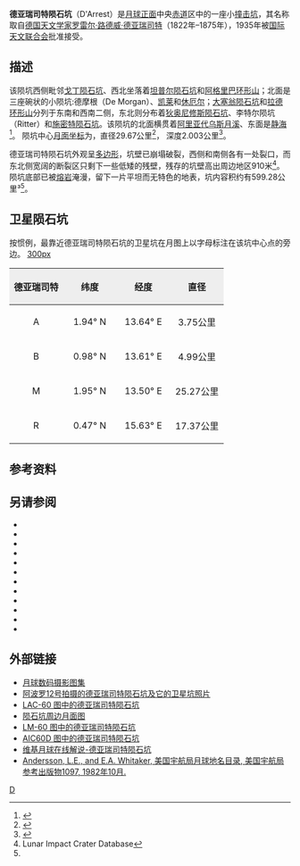 {{lunar crater data|
 image=D'Arrest crater 4090 h1.jpg|
 caption=[[月球轨道器4号|月球轨道器4号]]拍摄的图像|
 latitude=2.26|
 N_or_S=N|
 longitude=14.60|
 E_or_W=E|
 diameter=29.67公里|
 depth=2.003公里|
 colong=344|
 eponym=[[罗雷尔·路德威·德亚瑞司特|罗雷尔·路德威·德亚瑞司特]]}}
'''德亚瑞司特陨石坑'''（D'Arrest）是[[月球正面|月球正面]]中央[[赤道|赤道]]区中的一座小[[撞击坑|撞击坑]]，其名称取自[[德国|德国]][[天文学家|天文学家]][[罗雷尔·路德威·德亚瑞司特|罗雷尔·路德威·德亚瑞司特]]（1822年–1875年），1935年被[[国际天文联合会|国际天文联合会]]批准接受。

==描述==
该陨坑西侧毗邻[[戈丁陨石坑|戈丁陨石坑]]、西北坐落着[[坦普尔陨石坑|坦普尔陨石坑]]和[[阿格里巴环形山|阿格里巴环形山]]；北面是三座碗状的小陨坑:德摩根（De Morgan）、[[凯莱_(坑)|凯莱]]和[[休厄尔陨石坑|休厄尔]]；[[大塞翁陨石坑|大塞翁陨石坑]]和[[拉德环形山|拉德环形山]]分列于东南和西南二侧，东北则分布着[[狄奥尼修斯陨石坑|狄奥尼修斯陨石坑]]、李特尔陨坑（Ritter）和[[施密特陨石坑|施密特陨石坑]]。该陨坑的北面横贯着[[阿里亚代乌斯月溪|阿里亚代乌斯月溪]]、东面是[[静海|静海]]<ref>{{Cite web |url=http://planetarynames.wr.usgs.gov/images/Lunar/lac_78_lo.pdf |title=Crater Darren LAC-78 map |accessdate=2016-06-12 |archive-date=2011-10-17 |archive-url=https://web.archive.org/web/20111017192136/http://planetarynames.wr.usgs.gov/images/Lunar/lac_78_lo.pdf |dead-url=no }}</ref>。
陨坑中心[[月面坐标|月面坐标]]为{{Coord|2.26|N|14.60|E|globe:Moon|nogoogle=1|noosm=1}}，直径29.67公里<ref name="IAU">{{Cite web |url=http://planetarynames.wr.usgs.gov/Feature/1695 |title=Directory of the International Astronomical Union |accessdate=2016-06-12 |archive-date=2017-11-15 |archive-url=https://web.archive.org/web/20171115143245/https://planetarynames.wr.usgs.gov/Feature/1695 |dead-url=no }}</ref>，
深度2.003公里<ref>{{Cite web |url=http://fisherka.csolutionshosting.net/astronote/plan/craterdepth/html/CraterDepthFeatureNameWestfall.html |title=John E. Westfall's Atlas of the Lunar Terminator, Cambridge Univ. Press (2000) |accessdate=2016-06-12 |archive-date=2014-12-18 |archive-url=https://archive.today/20141218234310/http://fisherka.csolutionshosting.net/astronote/plan/craterdepth/html/CraterDepthFeatureNameWestfall.html |dead-url=yes }}</ref>。

德亚瑞司特陨石坑外观呈[[多边形|多边形]]，坑壁已崩塌破裂，西侧和南侧各有一处裂口，而东北侧宽阔的断裂区只剩下一些低矮的残壁，残存的坑壁高出周边地区910米<ref name=LICD>Lunar Impact Crater Database</ref>。陨坑底部已被[[熔岩|熔岩]]淹漫，留下一片平坦而无特色的地表，坑内容积约有599.28公里³<ref name="LICD"/>。

==卫星陨石坑==
按惯例，最靠近德亚瑞司特陨石坑的卫星坑在月图上以字母标注在该坑中心点的旁边。
[[image:DArrest_lunar_crater_map.jpg|300px]]

{| class="wikitable"
!width="25%" style="background:#eeeeee;" |德亚瑞司特 
!width="25%" style="background:#eeeeee;" |纬度
!width="25%" style="background:#eeeeee;" |经度
!width="25%" style="background:#eeeeee;" |直径
|-
|align="center"|A
|align="center"|1.94° N
|align="center"|13.64° E
|align="center"|3.75公里
|-
|align="center"|B
|align="center"|0.98° N
|align="center"|13.61° E
|align="center"|4.99公里
|-
|align="center"|M
|align="center"|1.95° N
|align="center"|13.50° E
|align="center"|25.27公里
|-
|align="center"|R
|align="center"|0.47° N
|align="center"|15.63° E
|align="center"|17.37公里
|}{{clear}}
==参考资料==
{{Reflist}}  
==另请参阅==
{{refbegin}}
* {{cite book
  | last1 = Andersson
  | first1 = L. E.
  | last2 = Whitaker
  | first2 = E. A.
  | authorlink2 = Ewen Whitaker
  | date = 1982
  | title = [[NASA|NASA]] Catalogue of Lunar Nomenclature
  | publisher = NASA RP-1097
  | ref = harv
  }}
* {{cite web
  | last = Blue
  | first = Jennifer
  | date = July 25, 2007
  | title = Gazetteer of Planetary Nomenclature
  | publisher = [[United_States_Geological_Survey|USGS]]
  | url = http://planetarynames.wr.usgs.gov/
  | accessdate = 2007-08-05
  | ref = harv
  | archive-date = 2013-02-13
  | archive-url = https://www.webcitation.org/6EOCinkK0?url=http://planetarynames.wr.usgs.gov/
  | dead-url = no
  }}
* {{cite book
  | last1 = Bussey
  | first1 = B.
  | authorlink1 = Ben Bussey
  | last2 = Spudis
  | first2 = P.
  | authorlink2 = Paul Spudis
  | date = 2004
  | title = The Clementine Atlas of the Moon
  | publisher = Cambridge University Press
  | location = New York
  | isbn = 978-0-521-81528-4
  | ref = harv
  }}
* {{cite book
  | last1 = Cocks
  | first1 = Elijah E.
  | last2 = Cocks
  | first2 = Josiah C.
  | date = 1995
  | title = Who's Who on the Moon: A Biographical Dictionary of Lunar Nomenclature
  | url = https://archive.org/details/isbn_9780936389271
  | publisher = Tudor Publishers
  | isbn = 978-0-936389-27-1
  | ref = harv
  }}
* {{cite web
  | last = McDowell
  | first = Jonathan
  | date = July 15, 2007
  | url = http://host.planet4589.org/astro/lunar/
  | title = Lunar Nomenclature
  | publisher = Jonathan's Space Report
  | accessdate = 2007-10-24
  | ref = harv
  | archive-date = 2018-12-25
  | archive-url = https://web.archive.org/web/20181225170156/http://host.planet4589.org/astro/lunar/
  | dead-url = no
  }}
* {{cite journal| last1 = Menzel| first1 = D. H.| last2 = Minnaert| first2 = M.| last3 = Levin| first3 = B.| last4 = Dollfus| first4 = A.| last5 = Bell| first5 = B.| title = Report on Lunar Nomenclature by the Working Group of Commission 17 of the IAU| doi = 10.1007/BF00171763| journal = Space Science Reviews| volume = 12| issue = 2| pages = 136–186| date = 1971| bibcode = 1971SSRv...12..136M| ref = harv}}
* {{cite book
  | first = Patrick
  | last = Moore
  | authorlink = Patrick Moore
  | date = 2001
  | title = On the Moon
  | url = https://archive.org/details/patrickmooreonmo00patr
  | publisher = Sterling Publishing Co.
  | isbn = 978-0-304-35469-6
  | ref = harv
  }}
* {{cite book
  | first = Fred W.
  | last = Price
  | date = 1988
  | title = The Moon Observer's Handbook
  | publisher = Cambridge University Press
  | isbn = 978-0-521-33500-3
  | ref = harv
  }}
* {{cite book
  | last = Rükl
  | first = Antonín
  | authorlink = Antonín Rükl
  | date = 1990
  | title = Atlas of the Moon
  | publisher = Kalmbach Books
  | isbn = 978-0-913135-17-4
  | ref = harv
  }}
* {{cite book
  | last = Webb
  | first = Rev. T. W.
  | authorlink = Thomas William Webb
  | date = 1962
  | title = Celestial Objects for Common Telescopes
  | url = https://archive.org/details/celestialobjects00webb
  | edition = 6th revised
  | publisher = Dover
  | isbn = 978-0-486-20917-3
  | ref = harv
  }}
* {{cite book
  | first = Ewen A.
  | last = Whitaker
  | authorlink = Ewen Whitaker
  | date = 1999
  | title = Mapping and Naming the Moon
  | publisher = Cambridge University Press
  | isbn = 978-0-521-62248-6
  | ref = harv
  }}
* {{cite book
  | first = Peter T.
  | last = Wlasuk
  | date = 2000
  | title = Observing the Moon
  | publisher = Springer
  | isbn = 978-1-85233-193-1
  | ref = harv
 }}
{{refend}}

==外部链接==
* [http://www.lpi.usra.edu/resources/lunar_orbiter/bin/srch_nam.shtml?D%27Arrest%7C0 月球数码摄影图集] {{Wayback|url=http://www.lpi.usra.edu/resources/lunar_orbiter/bin/srch_nam.shtml?D%27Arrest%7C0 |date=20160304082342 }}
* [http://www.lpi.usra.edu/resources/apollo/search/feature/?feature=D%27Arrest 阿波罗12号拍摄的德亚瑞司特陨石坑及它的卫星坑照片] {{Wayback|url=http://www.lpi.usra.edu/resources/apollo/search/feature/?feature=D%27Arrest |date=20160304073630 }}
* [http://www.lpi.usra.edu/resources/mapcatalog/LAC/lac60/ LAC-60 图中的德亚瑞司特陨石坑] {{Wayback|url=http://www.lpi.usra.edu/resources/mapcatalog/LAC/lac60/ |date=20160303220727 }}
* [http://www.lpi.usra.edu/resources/mapcatalog/usgs/I510/ 陨石坑周边月面图] {{Wayback|url=http://www.lpi.usra.edu/resources/mapcatalog/usgs/I510/ |date=20160304084756 }}
* [http://www.lpi.usra.edu/resources/mapcatalog/LM/lm60/ LM-60 图中的德亚瑞司特陨石坑] {{Wayback|url=http://www.lpi.usra.edu/resources/mapcatalog/LM/lm60/ |date=20170428044342 }}
* [http://www.lpi.usra.edu/resources/mapcatalog/AIC/AIC60D/ AIC60D 图中的德亚瑞司特陨石坑] {{Wayback|url=http://www.lpi.usra.edu/resources/mapcatalog/AIC/AIC60D/ |date=20170502150231 }}
* [http://the-moon.wikispaces.com/D%27Arrest 维基月球在线解说-德亚瑞司特陨石坑] {{Wayback|url=http://the-moon.wikispaces.com/D%27Arrest |date=20150503193214 }}
* [http://planet4589.org/astro/lunar/RP-1097.pdf Andersson, L.E., and E.A. Whitaker, 美国宇航局月球地名目录, 美国宇航局参考出版物1097, 1982年10月.] {{Wayback|url=http://planet4589.org/astro/lunar/RP-1097.pdf |date=20141006125838 }}

[[Category:月球环形山|D]]
{{月球環形山 (C-F)}}